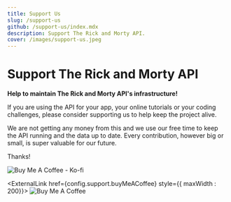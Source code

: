 ```yaml
---
title: Support Us
slug: /support-us
github: /support-us/index.mdx
description: Support The Rick and Morty API.
cover: /images/support-us.jpeg
---
```



# Support The Rick and Morty API

**Help to maintain The Rick and Morty API's infrastructure!**

If you are using the API for your app, your online tutorials or your coding challenges, please consider supporting us to help keep the project alive.

We are not getting any money from this and we use our free time to keep the API running and the data up to date. Every contribution, however big or small, is super valuable for our future.

Thanks!

<div style={{ marginTop: 16, display: 'flex', alignItems: 'center' }}>
  <ExternalLink href={config.support.kofi} style={{ maxWidth : 200, marginRight: 16 }}>
    <img src="https://cdn.ko-fi.com/cdn/kofi3.png?v=3" alt="Buy Me A Coffee - Ko-fi" />
  </ExternalLink>

  <ExternalLink href={config.support.buyMeACoffee} style={{ maxWidth : 200}}>
    <img src="https://cdn.buymeacoffee.com/buttons/v2/default-orange.png" alt="Buy Me A Coffee" />
  </ExternalLink>
</div>
